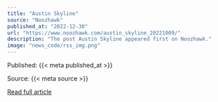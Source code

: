 ```yaml
---
title: "Austin Skyline"
source: "Noozhawk"
published_at: "2022-12-30"
url: "https://www.noozhawk.com/austin_skyline_20221009/"
description: "The post Austin Skyline appeared first on Noozhawk."
image: "news_code/rss_img.png"
---
```



  Published: {{< meta published_at >}}
  

  Source: {{< meta source >}}
  

  [Read full article]({{< meta url >}})
  


